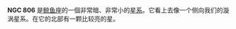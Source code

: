 {{NGCInfoBox|NGCID=NGC 806|REFPHOTO=[[File:G098_092_003102.jpg|125px]]|REFCAPTION=NGC 806|發現者=路易斯·斯威夫特|發現日期=1886年11月1日|其他編號=MCG -2-6-21,KUG 0201-101 IRAS02010-1010|曆元=J2000.0|赤經=2時3分31.2秒
|赤緯=-9°55'58"|星座=鲸鱼座|星體=星系|星等=14.1|表面亮度=13.2|藍等=14.8}}
'''NGC 806''' 是[[鲸鱼座|鲸鱼座]]的一個非常暗、非常小的[[星系|星系]]。它看上去像一个侧向我们的漩涡星系。在它的北部有一颗比较亮的星。

{{NGCReference|806}}
{{Catalogs|NGC=806}}

{{Galaxy-stub}}